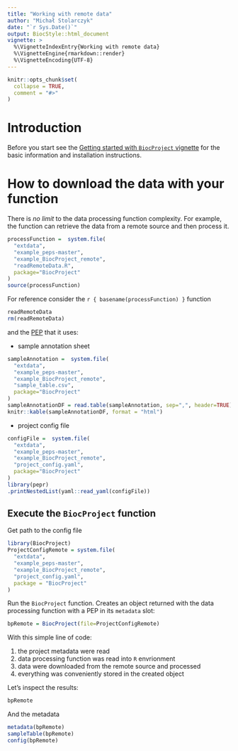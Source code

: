 ```yaml
---
title: "Working with remote data"
author: "Michał Stolarczyk"
date: "`r Sys.Date()`"
output: BiocStyle::html_document
vignette: >
  %\VignetteIndexEntry{Working with remote data}
  %\VignetteEngine{rmarkdown::render}
  %\VignetteEncoding{UTF-8}
---
```


```r
knitr::opts_chunk$set(
  collapse = TRUE,
  comment = "#>"
)
```

# Introduction

Before you start see the 
[Getting started with `BiocProject` vignette](./vignette1getStarted.html) for 
the basic information and installation instructions.

# How to download the data with your function 

There is *no limit* to the data processing function complexity. For example,
the function can retrieve the data from a remote source and then process it.

```r
processFunction =  system.file(
  "extdata",
  "example_peps-master",
  "example_BiocProject_remote",
  "readRemoteData.R",
  package="BiocProject"
)
source(processFunction)
```
For reference consider the ``r { basename(processFunction) }`` function
``` r
readRemoteData
rm(readRemoteData)
```
and the [PEP](https://pepkit.github.io/) that it uses:

* sample annotation sheet

```r
sampleAnnotation =  system.file(
  "extdata",
  "example_peps-master",
  "example_BiocProject_remote",
  "sample_table.csv",
  package="BiocProject"
)
sampleAnnotationDF = read.table(sampleAnnotation, sep=",", header=TRUE)
knitr::kable(sampleAnnotationDF, format = "html")
```

* project config file

```r
configFile =  system.file(
  "extdata",
  "example_peps-master",
  "example_BiocProject_remote",
  "project_config.yaml",
  package="BiocProject"
)
library(pepr)
.printNestedList(yaml::read_yaml(configFile))
```

## Execute the `BiocProject` function

Get path to the config file
```r
library(BiocProject)
ProjectConfigRemote = system.file(
  "extdata",
  "example_peps-master",
  "example_BiocProject_remote",
  "project_config.yaml",
  package = "BiocProject"
)
```
Run the `BiocProject` function. Creates an object returned with the data
processing function with a PEP in its `metadata` slot:
```r
bpRemote = BiocProject(file=ProjectConfigRemote)
```
With this simple line of code:

1. the project metadata were read
1. data processing function was read into `R` envrionment
1. data were downloaded from the remote source and processed 
1. everything was conveniently stored in the created object

Let's inspect the results:
```r
bpRemote
```
And the metadata
```r
metadata(bpRemote)
sampleTable(bpRemote)
config(bpRemote)
```